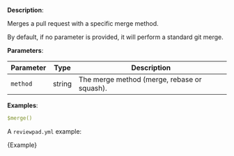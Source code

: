 
**Description**:

Merges a pull request with a specific merge method.

By default, if no parameter is provided, it will perform a standard git merge.

**Parameters**:

| Parameter | Type   | Description                                 |
| --------- | ------ | ------------------------------------------- |
| `method`  | string | The merge method (merge, rebase or squash). |

**Examples**:

```yml
$merge()
```

A `reviewpad.yml` example:

<CodeBlock language="yml">{Example}</CodeBlock>
